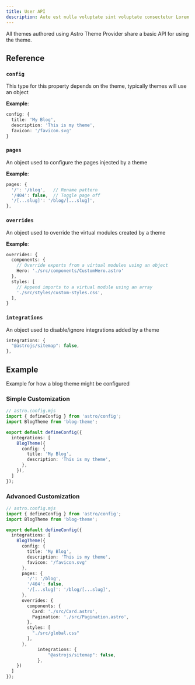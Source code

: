 ```yaml
---
title: User API
description: Aute est nulla voluptate sint voluptate consectetur Lorem nisi.
---
```


All themes authored using Astro Theme Provider share a basic API for using the theme.

## Reference

### `config`

This type for this property depends on the theme, typically themes will use an object

**Example**:

```ts
config: {
  title: 'My Blog',
  description: 'This is my theme',
  favicon: '/favicon.svg'
}
```

### `pages`

An object used to configure the pages injected by a theme

**Example**:

```ts
pages: {
  '/': '/blog',   // Rename pattern
  '/404': false,  // Toggle page off
  '/[...slug]': '/blog/[...slug]',
},
```

### `overrides`

An object used to override the virtual modules created by a theme

**Example**:

```ts
overrides: {
  components: {
    // Override exports from a virtual modules using an object
    Hero: './src/components/CustomHero.astro'
  },
  styles: [
    // Append imports to a virtual module using an array
    './src/styles/custom-styles.css',
  ],
}
```

### `integrations`

An object used to disable/ignore integrations added by a theme

```ts
integrations: {
  "@astrojs/sitemap": false,
},
```

## Example

Example for how a blog theme might be configured

### Simple Customization

```ts
// astro.config.mjs
import { defineConfig } from 'astro/config';
import BlogTheme from 'blog-theme';

export default defineConfig({
  integrations: [
    BlogTheme({
      config: {
        title: 'My Blog',
        description: 'This is my theme',
      },
    }),
  ]
});
```

### Advanced Customization

```ts
// astro.config.mjs
import { defineConfig } from 'astro/config';
import BlogTheme from 'blog-theme';

export default defineConfig({
  integrations: [
    BlogTheme({
      config: {
        title: 'My Blog',
        description: 'This is my theme',
        favicon: '/favicon.svg'
      },
      pages: {
        '/': '/blog',
        '/404': false,
        '/[...slug]': '/blog/[...slug]',
      },
      overrides: {
        components: {
          Card: './src/Card.astro',
          Pagination: './src/Pagination.astro',
        },
        styles: [
          "./src/global.css"
        ],
      },
			integrations: {
				"@astrojs/sitemap": false,
			},
    })
  ]
});
```
